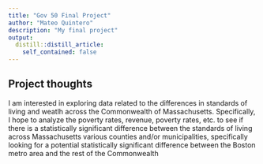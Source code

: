 ```yaml
---
title: "Gov 50 Final Project"
author: "Mateo Quintero"
description: "My final project"
output:
  distill::distill_article:
    self_contained: false
---
```




## Project thoughts

I am interested in exploring data related to the differences in standards of living and weatlh across the Commonwealth of Massachusetts. Specifically, I hope to analyze the poverty rates, revenue, poverty rates, etc. to see if there is a statistically significant difference between the standards of living across Massachusetts various counties and/or municipalities, specifically looking for a potential statistically significant difference between the Boston metro area and the rest of the Commonwealth